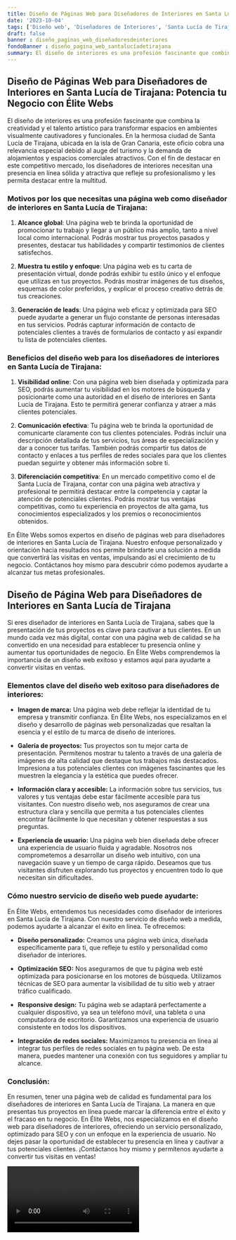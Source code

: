 ```yaml
---
title: Diseño de Páginas Web para Diseñadores de Interiores en Santa Lucía de Tirajana
date: '2023-10-04'
tags: ['Diseño web', 'Diseñadores de Interiores', 'Santa Lucía de Tirajana']
draft: false
banner : diseño_paginas_web_diseñadoresdeinteriores
fondoBanner : diseño_pagina_web_santalucíadetirajana
summary: El diseño de interiores es una profesión fascinante que combina la creatividad y el talento artístico para transformar espacios en ambientes visualmente cautivadores y funcionales. En la hermosa ciudad de Santa Lucía de Tirajana, ubicada en la isla de Gran Canaria, este oficio cobra una relevancia especial debido al auge del turismo y la demanda de alojamientos y espacios comerciales atractivos. Con el fin de destacar en este competitivo mercado, los diseñadores de interiores necesitan una presencia en línea sólida y atractiva que refleje su profesionalismo y les permita destacar entre la multitud.
---
```


## Diseño de Páginas Web para Diseñadores de Interiores en Santa Lucía de Tirajana: Potencia tu Negocio con Élite Webs

El diseño de interiores es una profesión fascinante que combina la creatividad y el talento artístico para transformar espacios en ambientes visualmente cautivadores y funcionales. En la hermosa ciudad de Santa Lucía de Tirajana, ubicada en la isla de Gran Canaria, este oficio cobra una relevancia especial debido al auge del turismo y la demanda de alojamientos y espacios comerciales atractivos. Con el fin de destacar en este competitivo mercado, los diseñadores de interiores necesitan una presencia en línea sólida y atractiva que refleje su profesionalismo y les permita destacar entre la multitud.

### Motivos por los que necesitas una página web como diseñador de interiores en Santa Lucía de Tirajana:

1. **Alcance global**: Una página web te brinda la oportunidad de promocionar tu trabajo y llegar a un público más amplio, tanto a nivel local como internacional. Podrás mostrar tus proyectos pasados y presentes, destacar tus habilidades y compartir testimonios de clientes satisfechos.

2. **Muestra tu estilo y enfoque**: Una página web es tu carta de presentación virtual, donde podrás exhibir tu estilo único y el enfoque que utilizas en tus proyectos. Podrás mostrar imágenes de tus diseños, esquemas de color preferidos, y explicar el proceso creativo detrás de tus creaciones.

3. **Generación de leads**: Una página web eficaz y optimizada para SEO puede ayudarte a generar un flujo constante de personas interesadas en tus servicios. Podrás capturar información de contacto de potenciales clientes a través de formularios de contacto y así expandir tu lista de potenciales clientes.

### Beneficios del diseño web para los diseñadores de interiores en Santa Lucía de Tirajana:

1. **Visibilidad online**: Con una página web bien diseñada y optimizada para SEO, podrás aumentar tu visibilidad en los motores de búsqueda y posicionarte como una autoridad en el diseño de interiores en Santa Lucía de Tirajana. Esto te permitirá generar confianza y atraer a más clientes potenciales.

2. **Comunicación efectiva**: Tu página web te brinda la oportunidad de comunicarte claramente con tus clientes potenciales. Podrás incluir una descripción detallada de tus servicios, tus áreas de especialización y dar a conocer tus tarifas. También podrás compartir tus datos de contacto y enlaces a tus perfiles de redes sociales para que los clientes puedan seguirte y obtener más información sobre ti.

3. **Diferenciación competitiva**: En un mercado competitivo como el de Santa Lucía de Tirajana, contar con una página web atractiva y profesional te permitirá destacar entre la competencia y captar la atención de potenciales clientes. Podrás mostrar tus ventajas competitivas, como tu experiencia en proyectos de alta gama, tus conocimientos especializados y los premios o reconocimientos obtenidos.

En Élite Webs somos expertos en diseño de páginas web para diseñadores de interiores en Santa Lucía de Tirajana. Nuestro enfoque personalizado y orientación hacia resultados nos permite brindarte una solución a medida que convertirá las visitas en ventas, impulsando así el crecimiento de tu negocio. Contáctanos hoy mismo para descubrir cómo podemos ayudarte a alcanzar tus metas profesionales.

<GifSeo />

<Cta />

## Diseño de Página Web para Diseñadores de Interiores en Santa Lucía de Tirajana

Si eres diseñador de interiores en Santa Lucía de Tirajana, sabes que la presentación de tus proyectos es clave para cautivar a tus clientes. En un mundo cada vez más digital, contar con una página web de calidad se ha convertido en una necesidad para establecer tu presencia online y aumentar tus oportunidades de negocio. En Élite Webs comprendemos la importancia de un diseño web exitoso y estamos aquí para ayudarte a convertir visitas en ventas.

### Elementos clave del diseño web exitoso para diseñadores de interiores:

- **Imagen de marca:** Una página web debe reflejar la identidad de tu empresa y transmitir confianza. En Élite Webs, nos especializamos en el diseño y desarrollo de páginas web personalizadas que resaltan la esencia y el estilo de tu marca de diseño de interiores.

- **Galería de proyectos:** Tus proyectos son tu mejor carta de presentación. Permítenos mostrar tu talento a través de una galería de imágenes de alta calidad que destaque tus trabajos más destacados. Impresiona a tus potenciales clientes con imágenes fascinantes que les muestren la elegancia y la estética que puedes ofrecer.

- **Información clara y accesible:** La información sobre tus servicios, tus valores y tus ventajas debe estar fácilmente accesible para tus visitantes. Con nuestro diseño web, nos aseguramos de crear una estructura clara y sencilla que permita a tus potenciales clientes encontrar fácilmente lo que necesitan y obtener respuestas a sus preguntas.

- **Experiencia de usuario:** Una página web bien diseñada debe ofrecer una experiencia de usuario fluida y agradable. Nosotros nos comprometemos a desarrollar un diseño web intuitivo, con una navegación suave y un tiempo de carga rápido. Deseamos que tus visitantes disfruten explorando tus proyectos y encuentren todo lo que necesitan sin dificultades.

### Cómo nuestro servicio de diseño web puede ayudarte:

En Élite Webs, entendemos tus necesidades como diseñador de interiores en Santa Lucía de Tirajana. Con nuestro servicio de diseño web a medida, podemos ayudarte a alcanzar el éxito en línea. Te ofrecemos:

- **Diseño personalizado:** Creamos una página web única, diseñada específicamente para ti, que refleje tu estilo y personalidad como diseñador de interiores.

- **Optimización SEO:** Nos aseguramos de que tu página web esté optimizada para posicionarse en los motores de búsqueda. Utilizamos técnicas de SEO para aumentar la visibilidad de tu sitio web y atraer tráfico cualificado.

- **Responsive design:** Tu página web se adaptará perfectamente a cualquier dispositivo, ya sea un teléfono móvil, una tableta o una computadora de escritorio. Garantizamos una experiencia de usuario consistente en todos los dispositivos.

- **Integración de redes sociales:** Maximizamos tu presencia en línea al integrar tus perfiles de redes sociales en tu página web. De esta manera, puedes mantener una conexión con tus seguidores y ampliar tu alcance.

### Conclusión:

En resumen, tener una página web de calidad es fundamental para los diseñadores de interiores en Santa Lucía de Tirajana. La manera en que presentas tus proyectos en línea puede marcar la diferencia entre el éxito y el fracaso en tu negocio. En Élite Webs, nos especializamos en el diseño web para diseñadores de interiores, ofreciendo un servicio personalizado, optimizado para SEO y con un enfoque en la experiencia de usuario. No dejes pasar la oportunidad de establecer tu presencia en línea y cautivar a tus potenciales clientes. ¡Contáctanos hoy mismo y permítenos ayudarte a convertir tus visitas en ventas!

<Video />

<CtaBot job='Diseñadores de Interiores' city='Santa Lucía de Tirajana'/>

<Gmaps query='Santa Lucía de Tirajana+españa+maps' />